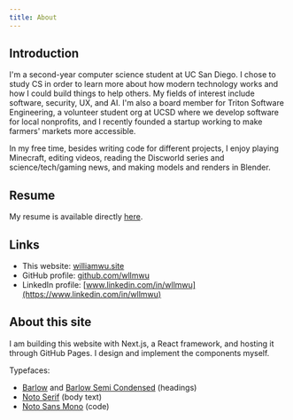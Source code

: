 ```yaml
---
title: About
---
```


## Introduction

I'm a second-year computer science student at UC San Diego. I chose to study CS in order to learn more about how modern technology works and how I could build things to help others. My fields of interest include software, security, UX, and AI. I'm also a board member for Triton Software Engineering, a volunteer student org at UCSD where we develop software for local nonprofits, and I recently founded a startup working to make farmers' markets more accessible.

In my free time, besides writing code for different projects, I enjoy playing Minecraft, editing videos, reading the Discworld series and science/tech/gaming news, and making models and renders in Blender.

## Resume

My resume is available directly [here](/resume.pdf).

## Links

- This website: [williamwu.site](/)
- GitHub profile: [github.com/wllmwu](https://github.com/wllmwu)
- LinkedIn profile: [www.linkedin.com/in/wllmwu](https://www.linkedin.com/in/wllmwu)

## About this site

I am building this website with Next.js, a React framework, and hosting it through GitHub Pages. I design and implement the components myself.

Typefaces:

- [Barlow](https://fonts.google.com/specimen/Barlow) and [Barlow Semi Condensed](https://fonts.google.com/specimen/Barlow+Semi+Condensed) (headings)
- [Noto Serif](https://fonts.google.com/noto/specimen/Noto+Serif) (body text)
- [Noto Sans Mono](https://fonts.google.com/noto/specimen/Noto+Sans+Mono) (code)
